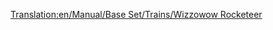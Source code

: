 [[Translation:en/Manual/Base Set/Trains/Wizzowow Rocketeer]]
{{ru/Перевод|en/Manual/Base Set/Trains/Wizzowow Rocketeer|1}}
{{en/Manual/Base Set/Trains/Trains|Image=[[File:en/Manual/Base Set/Trains/Wizzowowrocketeer.png]]
|Cost=£82,031 ($164,062)
|Speed=482 km/h (300 mph)
|Weight=120 t
|Power=10,000 hp (7,457 kW)
|Annual=£3,515 ($7.030)
|Designed=2022
|Lifespan=20
|Capacity=N/A
|Description=Toyland's only MagLev engine, the best toyland train available in the game. 
|Real-life=Fictional
}}